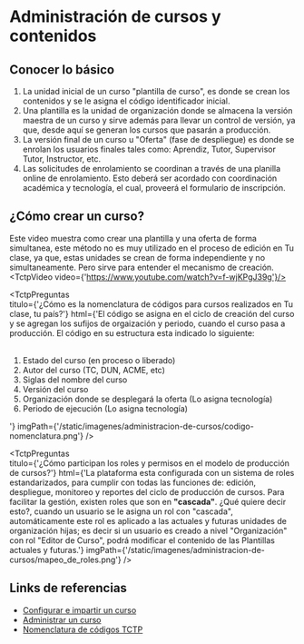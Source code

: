 
# Administración de cursos y contenidos

## Conocer lo básico
1. La unidad inicial de un curso "plantilla de curso", es donde se crean los contenidos y se le asigna el código identificador inicial.
2. Una plantilla es la unidad de organización donde se almacena la versión maestra de un curso y sirve además para llevar un control de versión, ya que, desde aquí se generan los cursos que pasarán a producción.
3. La versión final de un curso u "Oferta" (fase de despliegue) es donde se enrolan los usuarios finales tales como: Aprendiz, Tutor, Supervisor Tutor, Instructor, etc.
4. Las solicitudes de enrolamiento se coordinan a través de una planilla online de enrolamiento. Esto deberá ser acordado con coordinación académica y tecnología, el cual, proveerá el formulario de inscripción.

## ¿Cómo crear un curso?
Este video muestra como crear una plantilla y una oferta de forma simultanea, este método no es muy utilizado en el proceso de edición en Tu clase, ya que, estas unidades se crean de forma independiente y no simultaneamente.
Pero sirve para entender el mecanismo de creación.
<TctpVideo video={'https://www.youtube.com/watch?v=f-wjKPgJ39g'}/>

<TctpPreguntas    
    titulo={'¿Cómo es la nomenclatura de códigos para cursos realizados en Tu clase, tu país?'}
    html={'El código se asigna en el ciclo de creación del curso y se agregan los sufijos de orgaización y periodo, cuando el curso pasa a producción. El código en su estructura esta indicado lo siguiente:<br/><br/> <ol><li>Estado del curso (en proceso o liberado)</li><li>Autor del curso (TC, DUN, ACME, etc)</li><li>Siglas del nombre del curso</li><li>Versión del curso</li><li>Organización donde se desplegará la oferta (Lo asigna tecnología)</li><li>Periodo de ejecución (Lo asigna tecnología)</li></ol>'}
    imgPath={'/static/imagenes/administracion-de-cursos/codigo-nomenclatura.png'}
/>

<TctpPreguntas    
    titulo={'¿Cómo participan los roles y permisos en el modelo de producción de cursos?'}
    html={'La plataforma esta configurada con un sistema de roles estandarizados, para cumplir con todas las funciones de: edición, despliegue, monitoreo y reportes del ciclo de producción de cursos. Para facilitar la gestión, existen roles que son en <b>"cascada"</b>. ¿Qué quiere decir esto?, cuando un usuario se le asigna un rol con "cascada", automáticamente este rol es aplicado a las actuales y futuras unidades de organización hijas; es decir si un usuario es creado a nivel "Organización" con rol "Editor de Curso", podrá modificar el contenido de las Plantillas actuales y futuras.'}
    imgPath={'/static/imagenes/administracion-de-cursos/mapeo_de_roles.png'}
/>


## Links de referencias

* <a href="https://documentation.brightspace.com/es-mx/le/-/instructor/course_planning_intro_1.htm?tocpath=Instructors%7CSet%20up%20and%20deliver%20a%20course%7CSet%20up%20a%20course%7C_____0" target="_blank">Configurar e impartir un curso</a>
* <a href="https://documentation.brightspace.com/es-mx/le/-/instructor/administering_courses_intro_1.htm?tocpath=Instructores%7CConfigurar%20e%20impartir%20un%20curso%7CAdministrar%20un%20curso%7C_____0" target="_blank">Administrar un curso</a>
* <a href="/static/doc/nomenclatura-de-codigos-TCTP-presentacion-standard.pdf" target="_blank">Nomenclatura de códigos TCTP</a>






